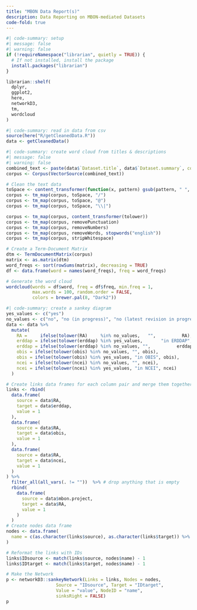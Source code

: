 ```yaml
---
title: "MBON Data Report(s)"
description: Data Reporting on MBON-mediated Datasets 
code-fold: true
---
```



```R
#| code-summary: setup
#| message: false
#| warning: false
if (!requireNamespace("librarian", quietly = TRUE)) {
  # If not installed, install the package
  install.packages("librarian")
}

librarian::shelf(
  dplyr,
  ggplot2,
  here,
  networkD3,
  tm,
  wordcloud
)

```

```R
#| code-summary: read in data from csv
source(here("R/getCleanedData.R"))
data <- getCleanedData()
```


```R
#| code-summary: create word cloud from titles & descriptions
#| message: false
#| warning: false
combined_text <- paste(data$`Dataset.title`, data$`Dataset.summary`, collapse = " ")
corpus <- Corpus(VectorSource(combined_text))

# Clean the text data
toSpace <- content_transformer(function(x, pattern) gsub(pattern, " ", x))
corpus <- tm_map(corpus, toSpace, "/")
corpus <- tm_map(corpus, toSpace, "@")
corpus <- tm_map(corpus, toSpace, "\\|")

corpus <- tm_map(corpus, content_transformer(tolower))
corpus <- tm_map(corpus, removePunctuation)
corpus <- tm_map(corpus, removeNumbers)
corpus <- tm_map(corpus, removeWords, stopwords("english"))
corpus <- tm_map(corpus, stripWhitespace)

# Create a Term-Document Matrix
dtm <- TermDocumentMatrix(corpus)
matrix <- as.matrix(dtm)
word_freqs <- sort(rowSums(matrix), decreasing = TRUE)
df <- data.frame(word = names(word_freqs), freq = word_freqs)

# Generate the word cloud
wordcloud(words = df$word, freq = df$freq, min.freq = 1, 
          max.words = 100, random.order = FALSE, 
          colors = brewer.pal(8, "Dark2"))
```

```R
#| code-summary: create a sankey diagram
yes_values <- c("yes")
no_values <- c("no", "no (in progress)", "no (latest revision in progress)", "none")
data <- data %>%
  mutate(
    RA =     ifelse(tolower(RA)     %in% no_values,   "",          RA),
    erddap = ifelse(tolower(erddap) %in% yes_values,       "in ERDDAP", erddap),
    erddap = ifelse(tolower(erddap) %in% no_values, "",          erddap),
    obis = ifelse(tolower(obis) %in% no_values, "", obis),
    obis = ifelse(tolower(obis) %in% yes_values, "in OBIS", obis),
    ncei = ifelse(tolower(ncei) %in% no_values, "", ncei),
    ncei = ifelse(tolower(ncei) %in% yes_values, "in NCEI", ncei)
  )

# Create links data frames for each column pair and merge them together
links <- rbind(
  data.frame(
    source = data$RA,
    target = data$erddap,
    value = 1
  ), 
  data.frame(
    source = data$RA,
    target = data$obis,
    value = 1
  ),
  data.frame(
    source = data$RA,
    target = data$ncei,
    value = 1
  )
) %>%
  filter_all(all_vars(. != ""))  %>% # drop anything that is empty
  rbind(
    data.frame(
      source = data$mbon.project,
      target = data$RA,
      value = 1
    )
  )
# Create nodes data frame
nodes <- data.frame(
  name = c(as.character(links$source), as.character(links$target)) %>% unique()
)

# Reformat the links with IDs
links$IDsource <- match(links$source, nodes$name) - 1
links$IDtarget <- match(links$target, nodes$name) - 1

# Make the Network
p <- networkD3::sankeyNetwork(Links = links, Nodes = nodes,
                   Source = "IDsource", Target = "IDtarget",
                   Value = "value", NodeID = "name",
                   sinksRight = FALSE)
p
```